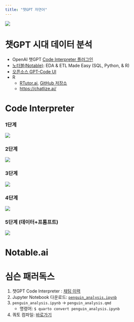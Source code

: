 ```yaml
---
title: "챗GPT 자연어"
---
```




![](images/chatgpt_code_interpreter.jpg)

# 챗GPT 시대 데이터 분석

- OpenAI 챗GPT [Code Interpreter 플러그인](https://openai.com/blog/chatgpt-plugins#code-interpreter)
- [노터블(Notable)](https://noteable.io/): EDA & ETL Made Easy (SQL, Python, & R)
- [오픈소스 GPT-Code UI](https://github.com/ricklamers/gpt-code-ui)
- R
    - [RTutor.ai](http://rtutor.ai/), [GitHub 저장소](https://github.com/gexijin/RTutor)
    - [https://chatlize.ai/](https://chatlize.ai/)


# Code Interpreter


::: {.panel-tabset}


### 1단계

![](images/rtutor/code_interpreter_02.webp)

### 2단계

![](images/rtutor/code_interpreter_03.webp)

### 3단계

![](images/rtutor/code_interpreter_04.webp)

### 4단계

![](images/rtutor/code_interpreter_05.webp)

### 5단계 (데이터+프롬프트)

![](images/rtutor/code_interpreter_import.jpg)

:::


# Notable.ai


# 심슨 패러독스

1. 챗GPT Code Interpreter : [채팅 이력](https://chat.openai.com/share/2e7237e6-c0ca-45b1-9254-4a4476430b19)
2. Jupyter Notebook 다운로드: [`penguin_analysis.ipynb`](data/penguin_analysis.ipynb)
3. `penguin_analysis.ipynb` &rarr; `penguin_analysis.qmd` 
    -  명령어: `$ quarto convert penguin_analysis.ipynb`
4. 쿼토 컴파일: [바로가기](penguin_analysis.html)
   
